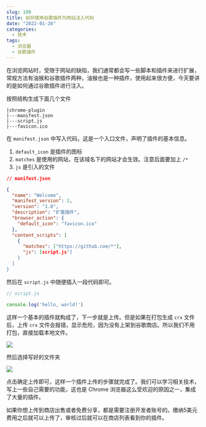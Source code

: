 ```yaml
---
slug: 100
title: 如何使用谷歌插件为网站注入代码
date: "2022-01-26"
categories: 
  - 技术
tags: 
  - 浏览器
  - 谷歌插件
---
```





在浏览网站时，受限于网站的缺陷，我们通常都会写一些脚本和插件来进行扩展，常规方法有油猴和谷歌插件两种，油猴也是一种插件，使用起来很方便，今天要讲的是如何通过谷歌插件进行注入。



按照结构生成下面几个文件

```
|chrome-plugin
|---manifest.json
|---script.js
|---favicon.ico
```

在 `manifest.json` 中写入代码，这是一个入口文件，声明了插件的基本信息。

1. `default_icon` 是插件的图标
2. `matches` 是使用的网站，在该域名下的网站才会生效。注意后面要加上 `/*`
3. `js` 是引入的文件

```json
// manifest.json

{
  "name": "Welcome",
  "manifest_version": 2,
  "version": "1.0",
  "description": "扩展插件",
  "browser_action": {
    "default_icon": "favicon.ico"
  },
  "content_scripts": [
    {
      "matches": ["https://github.com/*"],
      "js": [script.js"]
    }
  ]
}
```

然后在 `script.js` 中随便插入一段代码即可。

```js
// script.js

console.log('hello, world!')
```

这样一个基本的插件就构成了，下一步就是上传。但是如果在打包生成 `crx` 文件后，上传 `crx` 文件会报错，显示危险，因为没有上架到谷歌商店。所以我们不用打包，直接加载本地文件。

![](https://imgurl.zburu.com/images/2022/01/26/dcd25af801e900a58a07b9b9a06c162d.png)

然后选择写好的文件夹

![](https://imgurl.zburu.com/images/2022/01/26/e433070c769840d226fae27052fc275c.png)

点击确定上传即可，这样一个插件上传的步骤就完成了。我们可以学习相关技术，写上一些自己需要的功能，这也是 Chrome 浏览器这么受欢迎的原因之一，集成了大量的插件。

如果你想上传到商店出售或者免费分享，都是需要注册开发者账号的。缴纳5美元费用之后就可以上传了，审核过后就可以在商店列表看到你的插件。